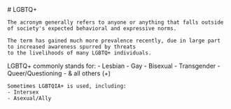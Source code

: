 
<Flex>
  <Grow>
    # LGBTQ+

    The acronym generally refers to anyone or anything that falls outside of society's expected behavioral and expressive norms.

    The term has gained much more prevalence recently, due in large part to increased awareness spurred by threats
    to the livelihoods of many LGBTQ+ individuals.
  </Grow>

  <Line/>

  <div>
    LGBTQ+ commonly stands for:
    - Lesbian
    - Gay
    - Bisexual
    - Transgender
    - Queer/Questioning
    - & all others (+)

    Sometimes LGBTQIA+ is used, including:
    - Intersex
    - Asexual/Ally
  </div>
</Flex>

